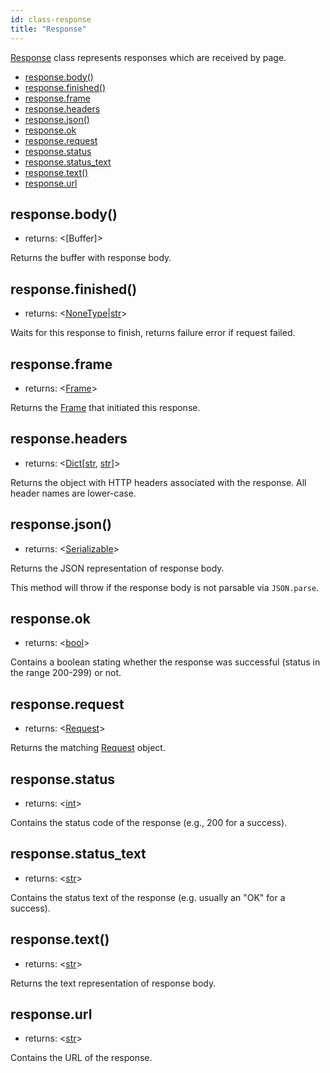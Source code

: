 ```yaml
---
id: class-response
title: "Response"
---
```


[Response] class represents responses which are received by page.


- [response.body()](./api/class-response.mdx#responsebody)
- [response.finished()](./api/class-response.mdx#responsefinished)
- [response.frame](./api/class-response.mdx#responseframe)
- [response.headers](./api/class-response.mdx#responseheaders)
- [response.json()](./api/class-response.mdx#responsejson)
- [response.ok](./api/class-response.mdx#responseok)
- [response.request](./api/class-response.mdx#responserequest)
- [response.status](./api/class-response.mdx#responsestatus)
- [response.status_text](./api/class-response.mdx#responsestatus_text)
- [response.text()](./api/class-response.mdx#responsetext)
- [response.url](./api/class-response.mdx#responseurl)

## response.body()
- returns: <[Buffer]>

Returns the buffer with response body.

## response.finished()
- returns: <[NoneType]|[str]>

Waits for this response to finish, returns failure error if request failed.

## response.frame
- returns: <[Frame]>

Returns the [Frame] that initiated this response.

## response.headers
- returns: <[Dict]\[[str], [str]\]>

Returns the object with HTTP headers associated with the response. All header names are lower-case.

## response.json()
- returns: <[Serializable]>

Returns the JSON representation of response body.

This method will throw if the response body is not parsable via `JSON.parse`.

## response.ok
- returns: <[bool]>

Contains a boolean stating whether the response was successful (status in the range 200-299) or not.

## response.request
- returns: <[Request]>

Returns the matching [Request] object.

## response.status
- returns: <[int]>

Contains the status code of the response (e.g., 200 for a success).

## response.status_text
- returns: <[str]>

Contains the status text of the response (e.g. usually an "OK" for a success).

## response.text()
- returns: <[str]>

Returns the text representation of response body.

## response.url
- returns: <[str]>

Contains the URL of the response.

[Accessibility]: ./api/class-accessibility.mdx "Accessibility"
[Browser]: ./api/class-browser.mdx "Browser"
[BrowserContext]: ./api/class-browsercontext.mdx "BrowserContext"
[BrowserType]: ./api/class-browsertype.mdx "BrowserType"
[CDPSession]: ./api/class-cdpsession.mdx "CDPSession"
[ConsoleMessage]: ./api/class-consolemessage.mdx "ConsoleMessage"
[Dialog]: ./api/class-dialog.mdx "Dialog"
[Download]: ./api/class-download.mdx "Download"
[ElementHandle]: ./api/class-elementhandle.mdx "ElementHandle"
[FileChooser]: ./api/class-filechooser.mdx "FileChooser"
[Frame]: ./api/class-frame.mdx "Frame"
[JSHandle]: ./api/class-jshandle.mdx "JSHandle"
[Keyboard]: ./api/class-keyboard.mdx "Keyboard"
[Mouse]: ./api/class-mouse.mdx "Mouse"
[Page]: ./api/class-page.mdx "Page"
[Playwright]: ./api/class-playwright.mdx "Playwright"
[Request]: ./api/class-request.mdx "Request"
[Response]: ./api/class-response.mdx "Response"
[Route]: ./api/class-route.mdx "Route"
[Selectors]: ./api/class-selectors.mdx "Selectors"
[TimeoutError]: ./api/class-timeouterror.mdx "TimeoutError"
[Touchscreen]: ./api/class-touchscreen.mdx "Touchscreen"
[Video]: ./api/class-video.mdx "Video"
[WebSocket]: ./api/class-websocket.mdx "WebSocket"
[Worker]: ./api/class-worker.mdx "Worker"
[Element]: https://developer.mozilla.org/en-US/docs/Web/API/element "Element"
[Evaluation Argument]: ./core-concepts.mdx#evaluationargument "Evaluation Argument"
[Promise]: https://developer.mozilla.org/en-US/docs/Web/JavaScript/Reference/Global_Objects/Promise "Promise"
[iterator]: https://developer.mozilla.org/en-US/docs/Web/JavaScript/Reference/Iteration_protocols "Iterator"
[origin]: https://developer.mozilla.org/en-US/docs/Glossary/Origin "Origin"
[selector]: https://developer.mozilla.org/en-US/docs/Web/CSS/CSS_Selectors "selector"
[Serializable]: https://developer.mozilla.org/en-US/docs/Web/JavaScript/Reference/Global_Objects/JSON/stringify#Description "Serializable"
[UIEvent.detail]: https://developer.mozilla.org/en-US/docs/Web/API/UIEvent/detail "UIEvent.detail"
[UnixTime]: https://en.wikipedia.org/wiki/Unix_time "Unix Time"
[xpath]: https://developer.mozilla.org/en-US/docs/Web/XPath "xpath"

[Any]: https://docs.python.org/3/library/typing.html#typing.Any "Any"
[bool]: https://docs.python.org/3/library/stdtypes.html "bool"
[Callable]: https://docs.python.org/3/library/typing.html#typing.Callable "Callable"
[EventContextManager]: https://docs.python.org/3/reference/datamodel.html#context-managers "Event context manager"
[EventEmitter]: https://pyee.readthedocs.io/en/latest/#pyee.BaseEventEmitter "EventEmitter"
[Dict]: https://docs.python.org/3/library/typing.html#typing.Dict "Dict"
[float]: https://docs.python.org/3/library/stdtypes.html#numeric-types-int-float-complex "float"
[int]: https://docs.python.org/3/library/stdtypes.html#numeric-types-int-float-complex "int"
[List]: https://docs.python.org/3/library/typing.html#typing.List "List"
[NoneType]: https://docs.python.org/3/library/constants.html#None "None"
[Pattern]: https://docs.python.org/3/library/re.html "Pattern"
[URL]: https://en.wikipedia.org/wiki/URL "URL"
[pathlib.Path]: https://realpython.com/python-pathlib/ "pathlib.Path"
[str]: https://docs.python.org/3/library/stdtypes.html#text-sequence-type-str "str"
[Union]: https://docs.python.org/3/library/typing.html#typing.Union "Union"